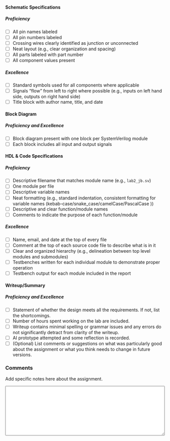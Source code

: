 

#### Schematic Specifications

##### Proficiency

- [ ] All pin names labeled
- [ ] All pin numbers labeled
- [ ] Crossing wires clearly identified as junction or unconnected
- [ ] Neat layout (e.g., clear organization and spacing)
- [ ] All parts labeled with part number
- [ ] All component values present

##### Excellence

- [ ] Standard symbols used for all components where applicable
- [ ] Signals "flow" from left to right where possible (e.g., inputs on left hand side, outputs on right hand side)
- [ ] Title block with author name, title, and date


#### Block Diagram

##### Proficiency and Excellence

- [ ] Block diagram present with one block per SystemVerilog module
- [ ] Each block includes all input and output signals

#### HDL & Code Specifications

##### Proficiency

- [ ] Descriptive filename that matches module name (e.g., `lab2_jb.sv`)
- [ ] One module per file
- [ ] Descriptive variable names
- [ ] Neat formatting (e.g., standard indentation, consistent formatting for variable names (kebab-case/snake_case/camelCase/PascalCase ))
- [ ] Descriptive and clear function/module names
- [ ] Comments to indicate the purpose of each function/module


##### Excellence

- [ ] Name, email, and date at the top of every file
- [ ] Comment at the top of each source code file to describe what is in it
- [ ] Clear and organized hierarchy (e.g., delineation between top level modules and submodules)
- [ ] Testbenches written for each individual module to demonstrate proper operation
- [ ] Testbench output for each module included in the report


#### Writeup/Summary

##### Proficiency and Excellence

- [ ] Statement of whether the design meets all the requirements. If not, list the shortcomings.
- [ ] Number of hours spent working on the lab are included.
- [ ] Writeup contains minimal spelling or grammar issues and any errors do not significantly detract from clarity of the writeup.
- [ ] AI prototype attempted and some reflection is recorded.
- [ ] (Optional) List comments or suggestions on what was particularly good about the assignment or what you think needs to change in future versions.

### Comments

Add specific notes here about the assignment.

<textarea style="width: 100%" id="comments" name="comments" rows="10" cols="10">

</textarea>